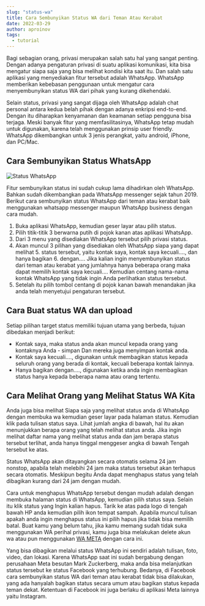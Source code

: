 ```yaml
---
slug: "status-wa"
title: Cara Sembunyikan Status WA dari Teman Atau Kerabat
date: 2022-03-29
author: aproinov
tags:
  - tutorial
---
```


Bagi sebagian orang, privasi merupakan salah satu hal yang sangat penting. Dengan adanya pengaturan privasi di suatu aplikasi komunikasi, kita bisa mengatur siapa saja yang bisa melihat kondisi kita saat itu. Dan salah satu aplikasi yang menyediakan fitur tersebut adalah WhatsApp. WhatsApp memberikan kebebasan penggunaan untuk mengatur cara menyembunyikan status WA dari pihak yang kurang dikehendaki.

Selain status, privasi yang sangat dijaga oleh WhatsApp adalah chat personal antara kedua belah pihak dengan adanya enkripsi end-to-end. Dengan itu diharapkan kenyamanan dan keamanan setiap pengguna bisa terjaga. Meski banyak fitur yang memfasilitasinya, WhatsApp tetap mudah untuk digunakan, karena telah menggunakan prinsip user friendly. WhatsApp dikembangkan untuk 3 jenis perangkat, yaitu android, iPhone, dan PC/Mac.

## Cara Sembunyikan Status WhatsApp

![Status WhatsApp](/images/status-wa.jpg)

Fitur sembunyikan status ini sudah cukup lama dihadirkan oleh WhatsApp. Bahkan sudah dikembangkan pada WhatsApp messenger sejak tahun 2019. Berikut cara sembunyikan status WhatsApp dari teman atau kerabat baik menggunakan whatsapp messenger maupun WhatsApp business dengan cara mudah.

1. Buka aplikasi WhatsApp, kemudian geser layar atau pilih status.
2. Pilih titik-titik 3 berwarna putih di pojok kanan atas aplikasi WhatsApp.
3. Dari 3 menu yang disediakan WhatsApp tersebut pilih privasi status.
4. Akan muncul 3 pilihan yang disediakan oleh WhatsApp siapa yang dapat melihat 5. status tersebut, yaitu kontak saya, kontak saya kecuali...., dan hanya bagikan 6. dengan.... Jika kalian ingin menyembunyikan status dari teman atau kerabat yang jumlahnya hanya beberapa orang maka dapat memilih kontak saya kecuali....
Kemudian centang nama-nama kontak WhatsApp yang tidak ingin Anda perlihatkan status tersebut.
7. Setelah itu pilih tombol centang di pojok kanan bawah menandakan jika anda telah menyetujui pengaturan tersebut.

## Cara Buat status WA dan upload

Setiap pilihan target status memiliki tujuan utama yang berbeda, tujuan dibedakan menjadi berikut:

- Kontak saya, maka status anda akan muncul kepada orang yang kontaknya Anda - simpan Dan mereka juga menyimpan kontak anda. 
- Kontak saya kecuali...., digunakan untuk membagikan status kepada seluruh orang yang berada di kontak, kecuali beberapa kontak lainnya.
- Hanya bagikan dengan...., digunakan ketika anda ingin membagikan status hanya kepada beberapa nama atau orang tertentu. 

## Cara Melihat Orang yang Melihat Status WA Kita

Anda juga bisa melihat Siapa saja yang melihat status anda di WhatsApp dengan membuka wa kemudian geser layar pada halaman status. Kemudian klik pada tulisan status saya. Lihat jumlah angka di bawah, hal itu akan menunjukkan berapa orang yang telah melihat status anda. Jika ingin melihat daftar nama yang melihat status anda dan jam berapa status tersebut terlihat, anda hanya tinggal menggeser angka di bawah Tengah tersebut ke atas.

Status WhatsApp akan ditayangkan secara otomatis selama 24 jam nonstop, apabila telah melebihi 24 jam maka status tersebut akan terhapus secara otomatis. Meskipun begitu Anda dapat menghapus status yang telah dibagikan kurang dari 24 jam dengan mudah. 

Cara untuk menghapus WhatsApp tersebut dengan mudah adalah dengan membuka halaman status di WhatsApp, kemudian pilih status saya. Selain itu klik status yang Ingin kalian hapus. Tarik ke atas pada logo di tengah bawah HP anda kemudian pilih ikon tempat sampah. Apabila muncul tulisan apakah anda ingin menghapus status ini pilih hapus jika tidak bisa memilih batal. Buat kamu yang belum tahu, jika kamu memang sudah tidak suka menggunakan WA perihal privasi, kamu juga bisa melakukan delete akun wa atau pun menggunakan [WA META]([http://blogs.itb.ac.id/fouad](https://www.wameta.id/))  dengan cara ini.

Yang bisa dibagikan melalui status WhatsApp ini sendiri adalah tulisan, foto, video, dan lokasi. Karena WhatsApp saat ini sudah bergabung dengan perusahaan Meta besutan Mark Zuckerberg, maka anda bisa melanjutkan status tersebut ke status Facebook yang terhubung. Bedanya, di Facebook cara sembunyikan status WA dari teman atau kerabat tidak bisa dilakukan, yang ada hanyalah bagikan status secara umum atau bagikan status kepada teman dekat. Ketentuan di Facebook ini juga berlaku di aplikasi Meta lainnya yaitu Instagram.
